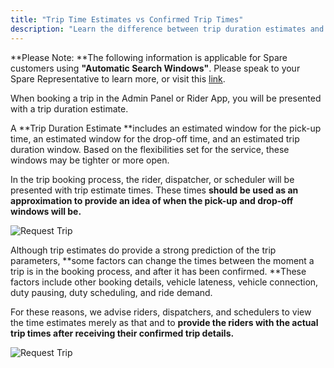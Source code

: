 ```yaml
---
title: "Trip Time Estimates vs Confirmed Trip Times"
description: "Learn the difference between trip duration estimates and confirmed trip times for services using Automatic Search Windows."
---
```


**Please Note: **The following information is applicable for Spare customers using **"Automatic Search Windows"**. Please speak to your Spare Representative to learn more, or visit this [link](https://help.sparelabs.com/en/articles/8958837-what-is-scheduled-pickup-dropoff-window-type).

When booking a trip in the Admin Panel or Rider App, you will be presented with a trip duration estimate.

A **Trip Duration Estimate **includes an estimated window for the pick-up time, an estimated window for the drop-off time, and an estimated trip duration window. Based on the flexibilities set for the service, these windows may be tighter or more open.

In the trip booking process, the rider, dispatcher, or scheduler will be presented with trip estimate times. These times **should be used as an approximation to provide an idea of when the pick-up and drop-off windows will be.**

![Request Trip](https://spare-74fa64f80617.intercom-attachments-1.com/i/o/969308457/27e7bc30f965c2fa8df0d4da/DwGskm6ObF0j_tIVkLmmN-NQ9hxOamoogA.png?expires=1753820100&signature=978cf14b142779f49473a430e8470fc787aba743d6695af369be7866985f21a2&req=fSYuFcl2mYRYFb4f3HP0gFQHisaBv59K2FVsfMGx4kKpgHwvoSCR%2BNbUFUaB%0AY0U%3D%0A)

Although trip estimates do provide a strong prediction of the trip parameters, **some factors can change the times between the moment a trip is in the booking process, and after it has been confirmed. **These factors include other booking details, vehicle lateness, vehicle connection, duty pausing, duty scheduling, and ride demand.

For these reasons, we advise riders, dispatchers, and schedulers to view the time estimates merely as that and to **provide the riders with the actual trip times after receiving their confirmed trip details.**

![Request Trip](https://spare-74fa64f80617.intercom-attachments-1.com/i/o/969308480/2f5d296132f1836f69772bca/p9cBxgRt-aYlaWOWvgBfh8JaiHC9jqs3zw.png?expires=1753820100&signature=7f025d74f7cf46c4e69714021656f21a66389f842b5686fbd9ea054ed7fcf62b&req=fSYuFcl2mYlfFb4f3HP0gKxWub0AX%2BexBIiHTbCyo%2BY7r1AMf2r7v1LMgvSf%0AL00%3D%0A)
